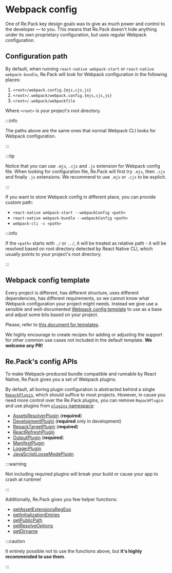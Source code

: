 # Webpack config

One of Re.Pack key design goals was to give as much power and control to the developer — to you.
This means that Re.Pack doesn't hide anything under its own proprietary configuration, but uses regular Webpack configuration.

## Configuration path

By default, when running `react-native webpack-start` or `react-native webpack-bundle`, Re.Pack will look for Webpack configuration in the following places:

1. `<root>/webpack.config.{mjs,cjs,js}`
2. `<root>/.webpack/webpack.config.{mjs,cjs,js}`
3. `<root>/.webpack/webpackfile`

Where `<root>` is your project's root directory.

:::info

The paths above are the same ones that normal Webpack CLI looks for Webpack configuration.

:::


:::tip

Notice that you can use `.mjs`, `.cjs` and `.js` extension for Webpack config file. When looking for configuration file, Re.Pack will first try `.mjs`, then `.cjs` and finally `.js` extensions. We recommend to use `.mjs` or `.cjs` to be explicit.

:::

If you want to store Webpack config in different place, you can provide custom path:

- `react-native webpack-start --webpackConfig <path>`
- `react-native webpack-bundle --webpackConfig <path>`
- `webpack-cli -c <path>`

:::info

If the `<path>` starts with `./` or `../`, it will be treated as relative path - it will be resolved based on root directory detected by React Native CLI, which usually points to your project's root directory.

:::

## Webpack config template

Every project is different, has different structure, uses different dependencies, has different requirements, so we cannot know what Webpack configuration your project might needs. Instead we give use a sensible and well-documented [Webpack config template](./templates) to use as a base and adjust some bits based on your project.

Please, refer to [this document for templates](./templates).

We highly encourage to create recipes for adding or adjusting the support for other common use cases not included in the default template. **We welcome any PR!**

## Re.Pack's config APIs

To make Webpack-produced bundle compatible and runnable by React Native, Re.Pack gives you a set of Webpack plugins.

By default, all boring plugin configuration is abstracted behind a single [`RepackPlugin`](../api/repack/classes/RepackPlugin), which should suffice to most projects.
However, in cause you need more control over the Re.Pack plugins, you can remove `RepackPlugin` and use plugins from [`plugins` namespace](../api/repack/modules/plugins):

- [AssetsResolverPlugin](../api/repack/classes/plugins.AssetsResolverPlugin) (__required__)
- [DevelopmentPlugin](../api/repack/classes/plugins.DevelopmentPlugin) (__required__ only in development)
- [RepackTargetPlugin](../api/repack/classes/plugins.RepackTargetPlugin) (__required__)
- [ReactRefreshPlugin](../api/repack/classes/plugins.ReactRefreshPlugin)
- [OutputPlugin](../api/repack/classes/plugins.OutputPlugin) (__required__)
- [ManifestPlugin](../api/repack/classes/plugins.ManifestPlugin)
- [LoggerPlugin](../api/repack/classes/plugins.LoggerPlugin)
- [JavaScriptLooseModePlugin](../api/repack/classes/plugins.JavaScriptLooseModePlugin)

:::warning

Not including required plugins will break your build or cause your app to crash at runtime!

:::

Additionally, Re.Pack gives you few helper functions:


- [getAssetExtensionsRegExp](../api/repack/functions/getAssetExtensionsRegExp)
- [getInitializationEntries](../api/repack/functions/getInitializationEntries)
- [getPublicPath](../api/repack/functions/getPublicPath)
- [getResolveOptions](../api/repack/functions/getResolveOptions)
- [getDirname](../api/repack/functions/getDirname)

:::caution

It entirely possible not to use the functions above, but **it's highly recommended to use them**.

:::
